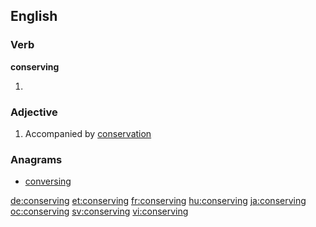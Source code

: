 ==English==

===Verb===
'''conserving'''

# {{present participle of|conserve}}

===Adjective===
{{en-adj}}

# Accompanied by [[conservation]]

===Anagrams===
* [[conversing#English|conversing]]

[[de:conserving]]
[[et:conserving]]
[[fr:conserving]]
[[hu:conserving]]
[[ja:conserving]]
[[oc:conserving]]
[[sv:conserving]]
[[vi:conserving]]